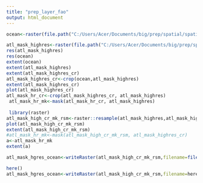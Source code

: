 ```yaml
---
title: "prep_layer_fao"
output: html_document
---
```




```r
ocean<-raster(file.path("C:/Users/Acer/Documents/big/prep/spatial/spatial_ohi_supplement/ocean.tif"))

atl_mask_highres<-raster(file.path("C:/Users/Acer/Documents/big/prep/spatial/atl_mask_highres.tif"))
res(atl_mask_highres)
res(ocean)
extent(ocean)
extent(atl_mask_highres)
extent(atl_mask_highres_cr)
atl_mask_highres_cr<-crop(ocean,atl_mask_highres)
extent(atl_mask_highres_cr)
plot(atl_mask_highres_cr)
atl_mask_hr_cr<-crop(atl_mask_highres_cr, atl_mask_highres)
 atl_mask_hr_mk<-mask(atl_mask_hr_cr, atl_mask_highres)
 
 library(raster)
atl_mask_high_cr_mk_rsm<-raster::resample(atl_mask_highres,atl_mask_highres_cr, resample="bilinear") 
plot(atl_mask_high_cr_mk_rsm)
extent(atl_mask_high_cr_mk_rsm)
#atl_mask_hr_mk<-mask(atl_mask_high_cr_mk_rsm, atl_mask_highres_cr)
a<-atl_mask_hr_mk
extent(a)

atl_mask_hgres_ocean<-writeRaster(atl_mask_high_cr_mk_rsm,filename=file.path(dir_B,("prep/spatial/atl_highres_mask.tif")))

here()
atl_mask_hgres_ocean<-writeRaster(atl_mask_high_cr_mk_rsm,filename=here::here("/prep/spatial/output/atl_highres_mask.tif"))


```
